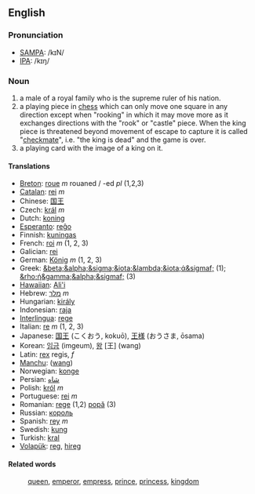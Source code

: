 ==English==

===Pronunciation===
*[[SAMPA]]: /kɪN/
*[[International Phonetic Alphabet|IPA]]: /kɪŋ/

===Noun===
#a male of a royal family who is the supreme ruler of his nation.
#a playing piece in [[chess]] which can only move one square in any direction except when "rooking" in which it may move more as it exchanges directions with the "rook" or "castle" piece. When the king piece is threatened beyond movement of escape to capture it is called "[[checkmate]]", i.e. "the king is dead" and the game is over.
#a playing card with the image of a king on it.

==== Translations ====
*[[Breton]]: [[roue]] ''m'' rouaned / -ed ''pl'' (1,2,3)
*[[Catalan]]: [[rei]] ''m''
*Chinese: [[国王]]
*Czech: [[král]] ''m''
*Dutch: [[koning]]
*[[Esperanto]]: [[reĝo]]
*Finnish: [[kuningas]]
*French: [[roi]] ''m'' (1, 2, 3)
*Galician: [[rei]]
*German: [[König]] ''m'' (1, 2, 3)
*Greek: [[&beta;&alpha;&sigma;&iota;&lambda;&iota;ά&sigmaf;]] (1); [[&rho;ή&gamma;&alpha;&sigmaf;]] (3)
*[[Hawaiian]]: [[Ali'i]] 
*Hebrew: [[מלך]] ''m''
*Hungarian: [[király]]
*Indonesian: [[raja]]
*[[Interlingua]]: [[rege]]
*Italian: [[re]] ''m'' (1, 2, 3)
*Japanese: [[国王]] (こくおう, kokuō), [[王様]] (おうさま, ōsama)
*Korean: [[임금]] (imgeum), [[왕]] [王] (wang)
*Latin: [[rex]] regis, ''f''
*[[Manchu]]: ([[wang]])
*Norwegian: [[konge]]
*Persian: [[شاه]]
*Polish: [[król]] ''m''
*Portuguese: [[rei]] ''m''
*Romanian: [[rege]] (1,2) [[popă]] (3)
*Russian: [[король]]
*Spanish: [[rey]] ''m''
*Swedish: [[kung]]
*Turkish: [[kral]]
*[[Volapük]]: [[reg]], [[hireg]]

====Related words====
:[[queen]], [[emperor]], [[empress]], [[prince]], [[princess]], [[kingdom]]